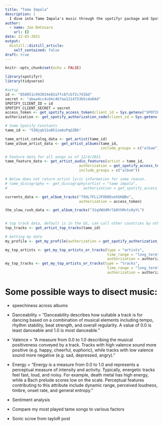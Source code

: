 ```yaml
---
title: "Tame Impala"
description: |
  I dive into Tame Impala's music through the spotifyr package and Spotify's API.
author:
  - name: Joe DeCesaro
    url: {}
date: 12-03-2021
output:
  distill::distill_article:
    self_contained: false
draft: true
---
```



```r
knitr::opts_chunk$set(echo = FALSE)
```

```r
library(spotifyr)
library(tidyverse)
```

```r
#setup
id <- "858051c943024e02a7fc87cbf2c7d1bd"
secret <- "abaa4cc4c64c4b7aa1214753b5cda04d"
SPOTIFY_CLIENT_ID = id
SPOTIFY_CLIENT_SECRET = secret
access_token <- get_spotify_access_token(client_id = Sys.getenv("SPOTIFY_CLIENT_ID"), client_secret = Sys.getenv("SPOTIFY_CLIENT_SECRET"))
authorization <- get_spotify_authorization_code(client_id = Sys.getenv("SPOTIFY_CLIENT_ID"), client_secret = Sys.getenv("SPOTIFY_CLIENT_SECRET"))
```

```r
# Some Spotify Constants
tame_id <- "5INjqkS1o8h1imAzPqGZBb"
```


```r
tame_artist_catalog_data <- get_artist(tame_id)
tame_album_artist_data <- get_artist_albums(tame_id, 
                                            include_groups = c("album"))
```


```r
# Feature data for all songs as of 12/4/2021
tame_feature_data <- get_artist_audio_features(artist = tame_id, 
                                  authorization = get_spotify_access_token(), 
                                  include_groups = c("album"))

# Below does not return artist lyric information for some reason.
# tame_discography <- get_discography(artist = "tame impala", 
#                                   authorization = get_spotify_access_token())
```

```r
currents_data <- get_album_tracks("79dL7FLiJFOO0EoehUHQBv", 
                                  authorization = access_token)

the_slow_rush_data <- get_album_tracks("31qVWUdRrlb8thMvts0yYL")
                                       
```

```r
# top track data, default is in the US, can call other countries by other ID's
top_tracks <- get_artist_top_tracks(tame_id)
```


```r
# Getting my data
my_profile <- get_my_profile(authorization = get_spotify_authorization_code())

my_top_artists <- get_my_top_artists_or_tracks(type = "artists", 
                                               time_range = "long_term",
                                               authorization = authorization)
my_top_tracks <- get_my_top_artists_or_tracks(type = "tracks", 
                                               time_range = "long_term",
                                               authorization = authorization)
```


# Some possible ways to disect music:
* speechiness across albums
* Danceability = “Danceability describes how suitable a track is for dancing based on a combination of musical elements including tempo, rhythm stability, beat strength, and overall regularity. A value of 0.0 is least danceable and 1.0 is most danceable.”
* Valence = “A measure from 0.0 to 1.0 describing the musical positiveness conveyed by a track. Tracks with high valence sound more positive (e.g. happy, cheerful, euphoric), while tracks with low valence sound more negative (e.g. sad, depressed, angry).”
* Energy = “Energy is a measure from 0.0 to 1.0 and represents a perceptual measure of intensity and activity. Typically, energetic tracks feel fast, loud, and noisy. For example, death metal has high energy, while a Bach prelude scores low on the scale. Perceptual features contributing to this attribute include dynamic range, perceived loudness, timbre, onset rate, and general entropy.”
* Sentiment analysis

* Compare my most played tame songs to various factors
* Sonic scroe from tayloR post
